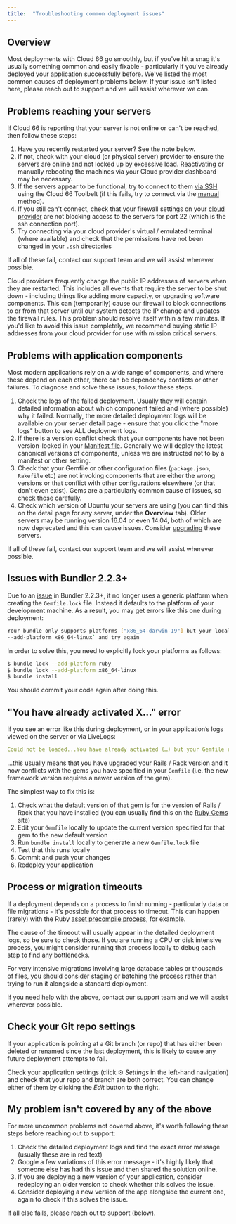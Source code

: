 ```yaml
---
title:  "Troubleshooting common deployment issues"
---
```


## Overview

Most deployments with Cloud 66 go smoothly, but if you've hit a snag it's usually something common and easily fixable - particularly if you've already deployed your application successfully before. We've listed the most common causes of deployment problems below. If your issue isn't listed here, please reach out to support and we will assist wherever we can.

## Problems reaching your servers

If Cloud 66 is reporting that your server is not online or can't be reached, then follow these steps:

1. Have you recently restarted your server? See the note below.
2. If not, check with your cloud (or physical server) provider to ensure the servers are online and not locked up by excessive load. Reactivating or manually rebooting the machines via your Cloud provider dashboard may be necessary.
3. If the servers appear to be functional, try to connect to them [via SSH](/docs/servers/ssh-to-server) using the Cloud 66 Toolbelt (if this fails, try to connect via the [manual](/docs/servers/ssh-to-server#manual-shell-access) method). 
4. If you still can't connect, check that your firewall settings on your [cloud provider](/docs/servers/ssh-to-server#cloud-provider-s-firewall-api-has-delay) are not blocking access to the servers for port 22 (which is the ssh connection port).
5. Try connecting via your cloud provider's virtual / emulated terminal (where available) and check that the permissions have not been changed in your `.ssh` directories

If all of these fail, contact our support team and we will assist wherever possible. 

<Callout type="info" title="Have you recently restarted your server?">
Cloud providers frequently change the public IP addresses of servers when they are restarted. This includes all events that require the server to be shut down - including things like adding more capacity, or upgrading software components. This can (temporarily) cause our firewall to block connections to or from that server until our system detects the IP change and updates the firewall rules. This problem should resolve itself within a few minutes. If you'd like to avoid this issue completely, we recommend buying static IP addresses from your cloud provider for use with mission critical servers.
</Callout>

## Problems with application components

Most modern applications rely on a wide range of components, and where these depend on each other, there can be dependency conflicts or other failures. To diagnose and solve these issues, follow these steps.

1. Check the logs of the failed deployment. Usually they will contain detailed information about which component failed and (where possible) why it failed. Normally, the more detailed deployment logs will be available on your server detail page - ensure that you click the "more logs" button to see ALL deployment logs.
2. If there is a version conflict check that your components have not been version-locked in your [Manifest file](/docs/manifest/building-a-manifest-file). Generally we will deploy the latest canonical versions of components, unless we are instructed not to by a manifest or other setting.
3. Check that your Gemfile or other configuration files (`package.json`, `Rakefile` etc) are not invoking components that are either the wrong versions or that conflict with other configurations elsewhere (or that don't even exist). Gems are a particularly common cause of issues, so check those carefully. 
4. Check which version of Ubuntu your servers are using (you can find this on the detail page for any server, under the **Overview** tab). Older servers may be running version 16.04 or even 14.04, both of which are now deprecated and this can cause issues. Consider [upgrading](/docs/servers/applying-upgrades) these servers. 

If all of these fail, contact our support team and we will assist wherever possible. 

## Issues with Bundler 2.2.3+

Due to an [issue](https://github.com/rubygems/rubygems/issues/4269) in Bundler 2.2.3+, it no longer uses a generic platform when creating the `Gemfile.lock` file. Instead it defaults to the platform of your development machine. As a result, you may get errors like this one during deployment:

```bash
Your bundle only supports platforms ["x86_64-darwin-19"] but your local platform is x86_64-linux. Add the current platform to the lockfile with `bundle lock
--add-platform x86_64-linux` and try again
```

In order to solve this, you need to explicitly lock your platforms as follows:

```bash
$ bundle lock --add-platform ruby
$ bundle lock --add-platform x86_64-linux
$ bundle install
```

You should commit your code again after doing this.

## "You have already activated X…" error

If you see an error like this during deployment, or in your application’s logs viewed on the server or via LiveLogs: 

```yaml
Could not be loaded...You have already activated (…) but your Gemfile requires (…)
```
…this usually means that you have upgraded your Rails / Rack version and it now conflicts with the gems you have specified in your `Gemfile` (i.e. the new framework version requires a newer version of the gem).

The simplest way to fix this is:

1. Check what the default version of that gem is for the version of Rails / Rack that you have installed (you can usually find this on the [Ruby Gems](https://rubygems.org/) site)
2. Edit your `Gemfile` locally to update the current version specified for that gem to the new default version 
3. Run `bundle install` locally to generate a new `Gemfile.lock` file
4. Test that this runs locally
5. Commit and push your changes
6. Redeploy your application

## Process or migration timeouts

If a deployment depends on a process to finish running - particularly data or file migrations - it's possible for that process to timeout. This can happen (rarely) with the Ruby [asset precompile process](/docs/deployment/enable-disable-asset-pipeline), for example. 

The cause of the timeout will usually appear in the detailed deployment logs, so be sure to check those. If you are running a CPU or disk intensive process, you might consider running that process locally to debug each step to find any bottlenecks.

For very intensive migrations involving large database tables or thousands of files, you should consider staging or batching the process rather than trying to run it alongside a standard deployment. 

If you need help with the above, contact our support team and we will assist wherever possible. 

## Check your Git repo settings

If your application is pointing at a Git branch (or repo) that has either been deleted or renamed since the last deployment, this is likely to cause any future deployment attempts to fail. 

Check your application settings (click ⚙️ *Settings* in the left-hand navigation) and check that your repo and branch are both correct. You can change either of them by clicking the *Edit* button to the right.

## My problem isn't covered by any of the above

For more uncommon problems not covered above, it's worth following these steps before reaching out to support:

1. Check the detailed deployment logs and find the exact error message (usually these are in red text)
2. Google a few variations of this error message - it's highly likely that someone else has had this issue and then shared the solution online.
3. If you are deploying a new version of your application, consider redeploying an older version to check whether this solves the issue. 
4. Consider deploying a new version of the app alongside the current one, again to check if this solves the issue. 

If all else fails, please reach out to support (below).